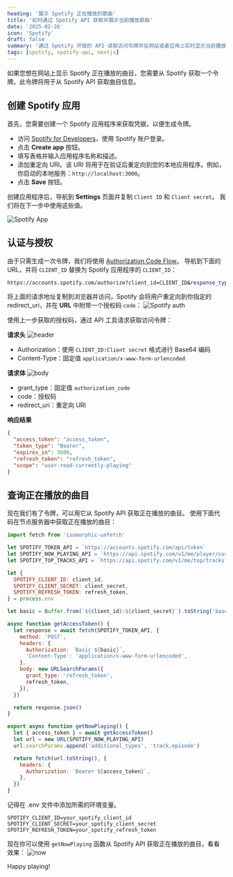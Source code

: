 ```yaml
---
heading: '展示 Spotify 正在播放的歌曲'
title: '如何通过 Spotify API 获取并展示当前播放歌曲'
date: '2025-02-26'
icon: 'Spotify'
draft: false
summary: '通过 Spotify 开放的 API 读取访问令牌并在网站或者应用上实时显示当前播放的曲目信息。'
tags: [spotify, spotify-api, nextjs]
---
```


如果您想在网站上显示 Spotify 正在播放的曲目，您需要从 Spotify 获取一个令牌。此令牌将用于从 Spotify API 获取曲目信息。

## 创建 Spotify 应用

首先，您需要创建一个 Spotify 应用程序来获取凭据，以便生成令牌。

- 访问 [Spotify for Developers](https://developer.spotify.com/dashboard/applications)，使用 Spotify 账户登录。
- 点击 **Create app** 按钮。
- 填写表格并输入应用程序名称和描述。
- 添加重定向 URI。该 URI 将用于在验证后重定向到您的本地应用程序。例如，你启动的本地服务：`http://localhost:3000`。
- 点击 **Save** 按钮。

创建应用程序后，导航到 **Settings** 页面并复制 `Client ID` 和 `Client secret`。
我们将在下一步中使用这些值。

![Spotify App](http://image.jxzsite.com/i/2025/02/26/qgsxry.png)

## 认证与授权

由于只需生成一次令牌，我们将使用 [Authorization Code Flow](https://developer.spotify.com/documentation/web-api/concepts/authorization#authorization-code-flow)。
导航到下面的 URL，并将 `CLIENT_ID` 替换为 Spotify 应用程序的 `CLIENT_ID`：

```bash
https://accounts.spotify.com/authorize?client_id=CLIENT_ID&response_type=code&redirect_uri=http://localhost:3000&scope=user-read-currently-playing
```

将上面的请求地址复制到浏览器并访问，Spotify 会将用户重定向到你指定的 redirect_uri，并在 **URL** 中附带一个授权码 `code`：
![Spotify auth](http://image.jxzsite.com/i/2025/02/26/qmau10.png)

使用上一步获取的授权码，通过 API 工具请求获取访问令牌：

**请求头**
![header](http://image.jxzsite.com/i/2025/02/26/qqzgsl.png)

- Authorization：使用 `CLIENT_ID:Client secret` 格式进行 Base64 编码
- Content-Type：固定值 `application/x-www-form-urlencoded`

**请求体**
![body](http://image.jxzsite.com/i/2025/02/26/qqzfb7.png)

- grant_type：固定值 `authorization_code`
- code：授权码
- redirect_uri：重定向 URI

**响应结果**

```json
{
  "access_token": "access_token",
  "token_type": "Bearer",
  "expires_in": 3600,
  "refresh_token": "refresh_token",
  "scope": "user-read-currently-playing"
}
```

## 查询正在播放的曲目

现在我们有了令牌，可以用它从 Spotify API 获取正在播放的曲目。
使用下面代码在节点服务器中获取正在播放的曲目：

```js:spotify.js showLineNumbers
import fetch from 'isomorphic-unfetch'

let SPOTIFY_TOKEN_API = `https://accounts.spotify.com/api/token`
let SPOTIFY_NOW_PLAYING_API = `https://api.spotify.com/v1/me/player/currently-playing`
let SPOTIFY_TOP_TRACKS_API = `https://api.spotify.com/v1/me/top/tracks`

let {
  SPOTIFY_CLIENT_ID: client_id,
  SPOTIFY_CLIENT_SECRET: client_secret,
  SPOTIFY_REFRESH_TOKEN: refresh_token,
} = process.env

let basic = Buffer.from(`${client_id}:${client_secret}`).toString('base64')

async function getAccessToken() {
  let response = await fetch(SPOTIFY_TOKEN_API, {
    method: 'POST',
    headers: {
      Authorization: `Basic ${basic}`,
      'Content-Type': 'application/x-www-form-urlencoded',
    },
    body: new URLSearchParams({
      grant_type: 'refresh_token',
      refresh_token,
    }),
  })

  return response.json()
}

export async function getNowPlaying() {
  let { access_token } = await getAccessToken()
  let url = new URL(SPOTIFY_NOW_PLAYING_API)
  url.searchParams.append('additional_types', 'track,episode')

  return fetch(url.toString(), {
    headers: {
      Authorization: `Bearer ${access_token}`,
    },
  })
}
```

记得在 .env 文件中添加所需的环境变量。

```bash:.env showLineNumbers
SPOTIFY_CLIENT_ID=your_spotify_client_id
SPOTIFY_CLIENT_SECRET=your_spotify_client_secret
SPOTIFY_REFRESH_TOKEN=your_spotify_refresh_token
```

现在你可以使用 `getNowPlaying` 函数从 Spotify API 获取正在播放的曲目，看看效果：
![now](http://image.jxzsite.com/i/2025/02/26/r7jkjp.png)

Happy playing! <Twemoji emoji="clinking-beer-mugs" />
